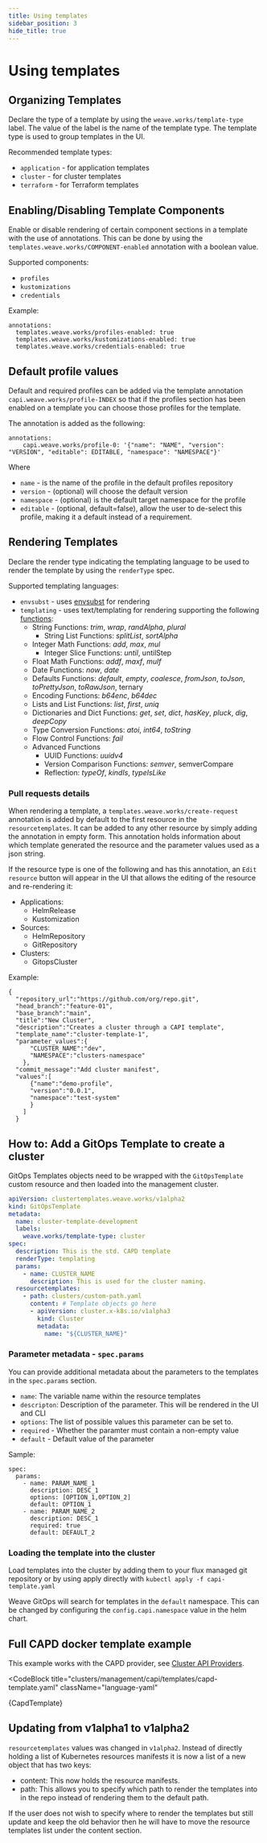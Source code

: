 ```yaml
---
title: Using templates
sidebar_position: 3
hide_title: true
---
```



# Using templates <TierLabel tiers="enterprise" />

## Organizing Templates

Declare the type of a template by using the `weave.works/template-type` label. The value of the label is the name of the template type. The template type is used to group templates in the UI.

Recommended template types:
- `application` - for application templates
- `cluster` - for cluster templates
- `terraform` - for Terraform templates

## Enabling/Disabling Template Components

Enable or disable rendering of certain component sections in a template with the use of annotations. This can be done by using the `templates.weave.works/COMPONENT-enabled` annotation with a boolean value.

Supported components:
- `profiles`
- `kustomizations`
- `credentials`

Example:
```
annotations:
  templates.weave.works/profiles-enabled: true
  templates.weave.works/kustomizations-enabled: true
  templates.weave.works/credentials-enabled: true
```

## Default profile values

Default and required profiles can be added via the template annotation `capi.weave.works/profile-INDEX` so that if the profiles section has been enabled on a template you can choose those profiles for the template.

The annotation is added as the following:
```
annotations:
    capi.weave.works/profile-0: '{"name": "NAME", "version": "VERSION", "editable": EDITABLE, "namespace": "NAMESPACE"}'
```
Where
  - `name` -  is the name of the profile in the default profiles repository
  - `version` -  (optional) will choose the default version
  - `namespace` -  (optional) is the default target namespace for the profile
  - `editable` -  (optional, default=false), allow the user to de-select this profile, making it a default instead of a requirement.

## Rendering Templates

Declare the render type indicating the templating language to be used to render the template by using the `renderType` spec.

Supported templating languages:
- `envsubst` - uses [envsubst](https://github.com/a8m/envsubst) for rendering 
- `templating` - uses text/templating for rendering supporting the following [functions](http://masterminds.github.io/sprig/):
  - String Functions: *trim*, *wrap*, *randAlpha*, *plural*
    - String List Functions: *splitList*, *sortAlpha*
  - Integer Math Functions: *add*, *max*, *mul*
    - Integer Slice Functions: *until*, untilStep
  - Float Math Functions: *addf*, *maxf*, *mulf*
  - Date Functions: *now*, *date*
  - Defaults Functions: *default*, *empty*, *coalesce*, *fromJson*, *toJson*, *toPrettyJson*, *toRawJson*, ternary
  - Encoding Functions: *b64enc*, *b64dec*
  - Lists and List Functions: *list*, *first*, *uniq*
  - Dictionaries and Dict Functions: *get*, *set*, *dict*, *hasKey*, *pluck*, *dig*, *deepCopy*
  - Type Conversion Functions: *atoi*, *int64*, *toString*
  - Flow Control Functions: *fail*
  - Advanced Functions
    - UUID Functions: *uuidv4*
    - Version Comparison Functions: *semver*, semverCompare
    - Reflection: *typeOf*, *kindIs*, *typeIsLike*


### Pull requests details

When rendering a template, a `templates.weave.works/create-request` annotation is added by default to the first resource in the `resourcetemplates`. It can be added to any other resource by simply adding the annotation in empty form. This annotation  holds information about which template generated the resource and the parameter values used as a json string.


If the resource type is one of the following and has this annotation, an `Edit resource` button will appear in the UI that allows the editing of the resource and re-rendering it:
- Applications:
  - HelmRelease
  - Kustomization
- Sources:
  - HelmRepository
  - GitRepository
- Clusters:
  - GitopsCluster




Example:
```
{
  "repository_url":"https://github.com/org/repo.git",
  "head_branch":"feature-01",
  "base_branch":"main",
  "title":"New Cluster",
  "description":"Creates a cluster through a CAPI template",
  "template_name":"cluster-template-1",
  "parameter_values":{
      "CLUSTER_NAME":"dev",
      "NAMESPACE":"clusters-namespace"
    },
  "commit_message":"Add cluster manifest",
  "values":[
      {"name":"demo-profile",
      "version":"0.0.1",
      "namespace":"test-system"
      }
    ]
  }
```


## How to: Add a GitOps Template to create a cluster

GitOps Templates objects need to be wrapped with the `GitOpsTemplate` custom resource and then loaded into the management cluster.

```yaml
apiVersion: clustertemplates.weave.works/v1alpha2
kind: GitOpsTemplate
metadata:
  name: cluster-template-development
  labels:
    weave.works/template-type: cluster
spec:
  description: This is the std. CAPD template
  renderType: templating
  params:
    - name: CLUSTER_NAME
      description: This is used for the cluster naming.
  resourcetemplates:
    - path: clusters/custom-path.yaml
      content: # Template objects go here
      - apiVersion: cluster.x-k8s.io/v1alpha3
        kind: Cluster
        metadata:
          name: "${CLUSTER_NAME}"
```

### Parameter metadata - `spec.params`

You can provide additional metadata about the parameters to the templates in the `spec.params` section.

- `name`: The variable name within the resource templates
- `descripton`: Description of the parameter. This will be rendered in the UI and CLI
- `options`: The list of possible values this parameter can be set to.
- `required` -  Whether the paramter must contain a non-empty value
- `default` - Default value of the parameter 

Sample:
```
spec:
  params:
    - name: PARAM_NAME_1
      description: DESC_1
      options: [OPTION_1,OPTION_2]
      default: OPTION_1
    - name: PARAM_NAME_2
      description: DESC_1
      required: true
      default: DEFAULT_2
```


### Loading the template into the cluster

Load templates into the cluster by adding them to your flux managed git repository or by using apply directly with
`kubectl apply -f capi-template.yaml`

Weave GitOps will search for templates in the `default` namespace. This can be changed by configuring the `config.capi.namespace` value in the helm chart.

## Full CAPD docker template example

This example works with the CAPD provider, see [Cluster API Providers](../cluster-management/cluster-api-providers.mdx).


<CodeBlock
  title="clusters/management/capi/templates/capd-template.yaml"
  className="language-yaml"
>
  {CapdTemplate}
</CodeBlock>

## Updating from v1alpha1 to v1alpha2

`resourcetemplates` values was changed in `v1alpha2`. Instead of directly holding a list of Kubernetes resources manifests it is now a list of a new object that has two keys:

- content: This now holds the resource manifests.
- path: This allows you to specify which path to render the templates into in the repo instead of rendering them to the default path.

If the user does not wish to specify where to render the templates but still update and keep the old behavior then he will have to move the resource templates list under the content section.
